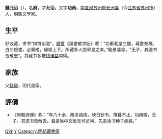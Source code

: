 {{Otheruses|other=名为钱府的其他事物|钱府}}

'''錢允治'''（{{bd|1541年||？|}}），名'''府'''，字'''允治'''，又字'''功甫'''，[[南直隶|南直隶]][[苏州府|苏州府]][[长洲县|长洲县]]（今[[江苏省|江苏省]][[苏州市|苏州市]]）人，[[明朝|明朝]]文學家。

== 生平 ==
好收藏，求书“如饥似渴”。[[錢曾|錢曾]]《讀書敏求記》載：“功甫老屋三間，藏書充棟。白曰檢書，必秉燭，緣梯上下。所藏多人間罕見之本。”晚景凄凉，“无子，其遗书皆散去”。其藏书多被[[钱谦益|钱谦益]]购得。

== 家族 ==
父[[錢穀|錢穀]]，明代畫家。

==評價==
* 《列朝詩傳》称：“年八十余，隆冬病疡，映日钞书，薄暮不止。功甫殁，无子，其遗书皆散去。自是吴中文献无可访问，先辈读书种子绝矣。”

{{Authority control}}

{{DEFAULTSORT:}}
[[Category:苏州人|Q钱]]
[[Category:吴越钱氏|Y]]
[[Category:明朝藏書家|Category:明朝藏書家]]